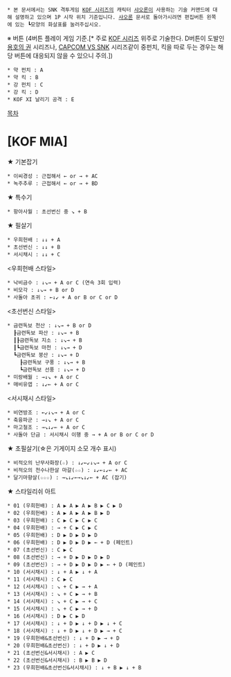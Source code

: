  * 본 문서에서는 SNK 격투게임 [[KOF 시리즈]]의 캐릭터 [[샤오론]]이 사용하는 기술 커맨드에 대해 설명하고 있으며 1P 시작 위치 기준입니다. [[샤오론]] 문서로 돌아가시려면 편집버튼 왼쪽에 있는 ┗모양의 화살표를 눌러주십시오.

※ 버튼 (4버튼 플레이 게임 기준.[* 주로 [[KOF 시리즈]] 위주로 기술한다. D버튼이 도발인 [[용호의 권]] 시리즈나, [[CAPCOM VS SNK]] 시리즈같이 중펀치, 킥을 따로 두는 경우는 해당 버튼에 대응되지 않을 수 있으니 주의.])
 * 약 펀치 : A
 * 약 킥 : B
 * 강 펀치 : C
 * 강 킥 : D
 * KOF XI 날리기 공격 : E

[[목차]]
= [KOF MIA] =

★ 기본잡기
 * 이씨경성 : 근접해서 ← or → + AC
 * 녹주추루 : 근접해서 ← or → + BD

★ 특수기
 * 항아사월 : 초선번신 중 ↘ + B

★ 필살기
 * 우희헌배 : ↓↓ + A
 * 초선번신 : ↓↓ + B
 * 서시채시 : ↓↓ + C

<우희헌배 스타일>
 * 낙비금수 : ↓↘→ + A or C (연속 3회 입력)
 * 비모각 : ↓↘→ + B or D
 * 사돌아 초귀 : ←↓↙ + A or B or C or D

<초선번신 스타일>
 * 금련독보 천산 : ↓↘→ + B or D
   ┠금련독보 파산 : ↓↘→ + B
   ┃┠금련독보 지소 : ↓↘→ + B
   ┃┗금련독보 마천 : ↓↘→ + D
   ┗금련독보 붕산 : ↓↘→ + D
     ┠금련독보 구풍 : ↓↘→ + B
     ┗금련독보 선풍 : ↓↘→ + D
 * 미랑배월 : →↓↘ + A or C
 * 매비유엽 : ↓↙← + A or C

<서시채시 스타일>
 * 비연방조 : ←↙↓↘→ + A or C
 * 축융파군 : →↓↘ + A or C
 * 마고철조 : →↘↓↙← + A or C
 * 사돌아 단금 : 서시채시 이행 중 → + A or B or C or D

★ 초필살기(☆은 기게이지 소모 개수 표시)
 * 비적오의 난무사화장(☆) : ↓↙←↙↓↘→ + A or C
 * 비적오의 천수나한살 마갈(☆☆) : ↓↙←↓↙← + AC
 * 달기마향살(☆☆☆) : →↘↓↙←→↘↓↙← + AC (잡기)

★ 스타일리쉬 아트
 * 01 (우희헌배) : A ▶ A ▶ A ▶ B ▶ C ▶ D
 * 02 (우희헌배) : A ▶ A ▶ A ▶ B ▶ D
 * 03 (우희헌배) : C ▶ C ▶ C ▶ C
 * 04 (우희헌배) : → + C ▶ C ▶ C
 * 05 (우희헌배) : D ▶ D ▶ D ▶ D
 * 06 (우희헌배) : D ▶ D ▶ D ▶ ← + D (페인트)
 * 07 (초선번신) : C ▶ C
 * 08 (초선번신) : → + D ▶ D ▶ D ▶ D
 * 09 (초선번신) : → + D ▶ D ▶ D ▶ ← + D (페인트)
 * 10 (서시채시) : ↓ + A ▶ ↓ + A
 * 11 (서시채시) : C ▶ C
 * 12 (서시채시) : ↘ + C ▶ → + A
 * 13 (서시채시) : ↘ + C ▶ → + B
 * 14 (서시채시) : ↘ + C ▶ → + C
 * 15 (서시채시) : ↘ + C ▶ → + D
 * 16 (서시채시) : D ▶ C ▶ D
 * 17 (서시채시) : ↓ + D ▶ ↓ + D ▶ ↓ + C
 * 18 (서시채시) : ↓ + D ▶ ↓ + D ▶ → + C
 * 19 (우희헌배&초선번신) : ↓ + D ▶ → + D
 * 20 (우희헌배&초선번신) : ↓ + D ▶ ↓ + D
 * 21 (초선번신&서시채시) : A ▶ C
 * 22 (초선번신&서시채시) : B ▶ B ▶ D
 * 23 (우희헌배&초선번신&서시채시) : ↓ + B ▶ ↓ + B
